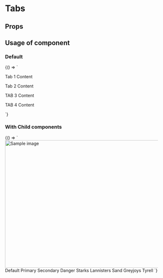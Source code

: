 
# Tabs
<Meta
  title='Tabs'
  component='fw-tabs'
   />

## Props

<Props of="fw-tabs"/>

## Usage of component

### Default
<Preview>
<Story name='Default'>{() => `
<fw-tabs>
  <fw-tab title ="Tab 1">
    <section>
        <p>Tab 1 Content</P>
    </section>
  </fw-tab>
  <fw-tab title="Tab 2">
        <p>Tab 2 Content</P>
  </fw-tab>
  <fw-tab title="Tab 3" disabled>
    <p>TAB 3 Content</p>
  </fw-tab>
  <fw-tab title="Tab 4">
    <p>TAB 4 Content</p>
  </fw-tab>
</fw-tabs>
`}</Story>
</Preview>


### With Child components
<Preview>
<Story name='With Child Components'>{() => `
<fw-tabs>
  <fw-tab title ="Tab 1">
    <section>
      <img src="https://firebasestorage.googleapis.com/v0/b/blog-88819.appspot.com/o/mostafa-meraji-hgw6HUHlKMk-unsplash.jpg?alt=media&token=4ed2f24a-43ea-4a04-adc7-c7c5d971df71" alt="Sample image" height="420" width="720">
    </section>
  </fw-tab>
  <fw-tab title="Tab 2">
    <fw-button expand>Default</fw-button>
    <fw-button color="primary" expand>Primary</fw-button>
    <fw-button color="secondary" expand>Secondary</fw-button>
    <fw-button color="danger" expand>Danger</fw-button>
  </fw-tab>
  <fw-tab title="Tab 3" disabled>
    <fw-input label="Email" placeholder="Please type in your Email" type="email"> </fw-input>
    <fw-input label="Email" placeholder="Please type in your Email" type="email"> </fw-input>
    <fw-input label="Password" placeholder="Please type in your Password" type="password"> </fw-input>
  </fw-tab>
  <fw-tab title="Tab 4">
    <fw-select multiple label="Select the GOT house" state-text="Choose the house where you belong" required="true">
        <fw-select-option value="1">Starks</fw-select-option>
        <fw-select-option value="2">Lannisters</fw-select-option>
        <fw-select-option value="3">Sand</fw-select-option>
        <fw-select-option value="4">Greyjoys</fw-select-option>
        <fw-select-option value="5">Tyrell</fw-select-option>
    </fw-select>
  </fw-tab>
</fw-tabs>
`}</Story>
</Preview>
